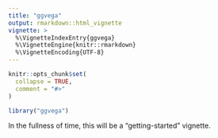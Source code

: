 ```yaml
---
title: "ggvega"
output: rmarkdown::html_vignette
vignette: >
  %\VignetteIndexEntry{ggvega}
  %\VignetteEngine{knitr::rmarkdown}
  %\VignetteEncoding{UTF-8}
---
```


```r
knitr::opts_chunk$set(
  collapse = TRUE,
  comment = "#>"
)
```

```r
library("ggvega")
```

In the fullness of time, this will be a "getting-started" vignette.
